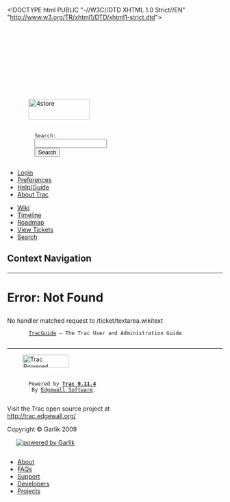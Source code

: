 <!DOCTYPE html PUBLIC "-//W3C//DTD XHTML 1.0 Strict//EN" "http://www.w3.org/TR/xhtml1/DTD/xhtml1-strict.dtd">
<html xmlns="http://www.w3.org/1999/xhtml">
  
  

  


  <head>
    <title>
      Error: Not Found – 4store
    </title>
        <link rel="search" href="/trac/search" />
        <link rel="help" href="/trac/wiki/TracGuide" />
        <link rel="start" href="/trac/wiki" />
        <link rel="stylesheet" href="/trac/chrome/common/css/trac.css" type="text/css" />
        <link rel="shortcut icon" href="/images/favico.png" type="image/png" />
        <link rel="icon" href="/images/favico.png" type="image/png" />
      <link type="application/opensearchdescription+xml" rel="search" href="/trac/search/opensearch" title="Search 4store" />
    <script type="text/javascript" src="/trac/chrome/common/js/jquery.js"></script><script type="text/javascript" src="/trac/chrome/common/js/trac.js"></script><script type="text/javascript" src="/trac/chrome/common/js/search.js"></script>
    <!--[if lt IE 7]>
    <script type="text/javascript" src="/trac/chrome/common/js/ie_pre7_hacks.js"></script>
    <![endif]-->
    <script type="text/javascript">/*<![CDATA[*/
      jQuery(document).ready(function($) {
       var descr = $("#description").text();
       descr = descr.replace(/==== System Information ====\s+/m,
         "User Agent was: `" + navigator.userAgent + "`\n\n$&"
       );
       descr = descr.replace(/\|\|\s+==== Python Traceback ====/m,
         "||\n|| '''jQuery:''' || `" + $().jquery + "` $&"
       );
       $("#description").text(descr);
      });
    /*]]>*/</script>
    <link rel="stylesheet" type="text/css" href="/style/main.css" />
  </head>
  <body>
    <div id="container">
    <div id="siteheader">
    </div>
    <div id="banner">
      <div id="header">
        <a id="logo" href="http://4store.org/"><img src="/images/4store.png" alt="4store" height="48" width="143" /></a>
      </div>
      <form id="search" action="/trac/search" method="get">
        <div>
          <label for="proj-search">Search:</label>
          <input type="text" id="proj-search" name="q" size="18" value="" />
          <input type="submit" value="Search" />
        </div>
      </form>
      <div id="metanav" class="nav">
    <ul>
      <li class="first"><a href="/trac/login">Login</a></li><li><a href="/trac/prefs">Preferences</a></li><li><a href="/trac/wiki/TracGuide">Help/Guide</a></li><li class="last"><a href="/trac/about">About Trac</a></li>
    </ul>
  </div>
    </div>
    <div id="mainnav" class="nav">
    <ul>
      <li class="first"><a href="/trac/wiki">Wiki</a></li><li><a href="/trac/timeline">Timeline</a></li><li><a href="/trac/roadmap">Roadmap</a></li><li><a href="/trac/report">View Tickets</a></li><li class="last"><a href="/trac/search">Search</a></li>
    </ul>
  </div>
    <div id="main">
      <div id="ctxtnav" class="nav">
        <h2>Context Navigation</h2>
        <hr />
      </div>
    <div id="content" class="error">
          <h1>Error: Not Found</h1>
            <p class="message">No handler matched request to /ticket/textarea.wikitext</p>
      <p>
        <a href="/trac/wiki/TracGuide">TracGuide</a> — The Trac User and Administration Guide
      </p>
    </div>
    </div>
    <div id="footer" lang="en" xml:lang="en"><hr />
      <a id="tracpowered" href="http://trac.edgewall.org/"><img src="/trac/chrome/common/trac_logo_mini.png" height="30" width="107" alt="Trac Powered" /></a>
      <p class="left">
        Powered by <a href="/trac/about"><strong>Trac 0.11.4</strong></a><br />
        By <a href="http://www.edgewall.org/">Edgewall Software</a>.
      </p>
      <p class="right">Visit the Trac open source project at<br /><a href="http://trac.edgewall.org/">http://trac.edgewall.org/</a></p>
    </div>
    <div id="footer">
	<div id="copyright">Copyright © Garlik 2009</div>
		<div id="garlik_logo">
	<a href="http://www.garlik.com/" rel="external" title="Click here to visit the Garlik homepage"><img src="/images/garlik.gif" alt="powered by Garlik" /></a>
	</div>
	<div id="foot_nav">
	<ul>
			<li><a href="/about" title="About" id="about">About</a></li>
			<li><a href="/faqs" title="FAQs" id="faqs">FAQs</a></li>
			<li><a href="/support" title="Install" id="support">Support</a></li>
			<li><a href="/developers" title="Developers" id="developers">Developers</a></li>
			<li><a href="/projects" title="Projects" id="projetcs">Projects</a></li>
	</ul>
	</div>
    </div>
    </div>
  </body>
</html>
